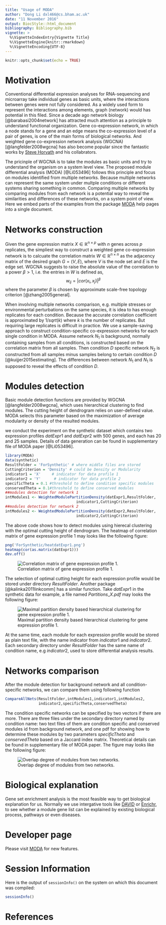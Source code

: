 ```yaml
---
title: "Usage of MODA"
author: "Dong Li dxl466@cs.bham.ac.uk"
date: "11 November 2016"
output: BiocStyle::html_document
bibliography: Bibliography.bib
vignette: >
  %\VignetteIndexEntry{Vignette Title}
  %\VignetteEngine{knitr::rmarkdown}
  %\VignetteEncoding{UTF-8}  
---
```


```r
knitr::opts_chunk$set(echo = TRUE)
```

# Motivation

Conventional differential expression analyses for RNA-sequencing and microarray take individual genes as basic units, where the interactions between genes were not fully considered. As a widely used form to represent the interactions among elements, graph (network) would has potential in this filed. Since a decade ago network biology [@barabasi2004network] has attracted much attention as a principle to understand functional organization. Gene co-expression network, in which a node stands for a gene and an edge means the co-expression level of a pair of genes, is one of the main forms of biological networks. And weighted gene co-expression network analysis (WGCNA) [@langfelder2008wgcna] has also become popular since the fantastic works by [Steve Horvath](https://scholar.google.co.uk/citations?user=mEM8q5cAAAAJ&hl=en) and his collabrators. 

The pricinple of WGCNA is to take the modules as basic units and try to understand the organism on a system level view. The proposed module differential analysis (MODA) [@Li053496] follows this principle and focus on modules identified from multiple networks. Because multiple networks can represent the same system under multple conditions or different systems sharing something in common. Comparing multiple networks by comparing modules from each network is a potential way to reveal the similarities and differences of these networks, on a system point of view. Here we embed parts of the examples from the package [MODA](https://bioconductor.org/packages/MODA) help pages into a single document.

# Networks construction

Given the gene expression matrix $X \in \mathbb{R}^{n\times p}$ with $n$ genes across $p$ replicates, the simpliest way to construct a weighted gene co-expression network is to calcuate the correlation matrix $W\in \mathbb{R}^{n\times n}$ as the adjacency matrix of the desired graph $G=(V,E)$, where $V$ is the node set and $E$ is the edge set. WGCNA suggests to raise the absolute value of the correlation to a power $\beta > 1$, i.e. the entries in $W$ is defined as,
$$w_{ij}=|cor(x_i,x_j)|^{\beta}$$
where the parameter $\beta$ is chosen by approximate scale-free topology criterion [@zhang2005general].

When involving multiple networks comparison, e.g. multiple stresses or environmental perturbations on the same species, it is idea to has enough replicates for each condition. Because the accurate correlation coefficient is approximated by $1/sqrt(k)$ where $k$ is the number of replicates. But requiring large replicates is difficult in practice. We use a sample-saving approach to construct condition-specific co-expression networks for each single condition in MODA. Assume network $N_1$ is background, normally containing samples from all conditions, is constructed based on the correlation matrix from all samples. Then condition $D$ specific network $N_2$ is constructed from all samples minus samples belong to certain condition $D$ [@kuijjer2015estimating]. The differences between network $N_1$ and $N_1$ is supposed to reveal the effects of condition $D$.

# Modules detection

Basic module detection functions are provided by WGCNA [@langfelder2008wgcna], which uses hierarchical clustering to find modules. The cutting height of dendrogram relies on user-defined value. MODA selects this parameter based on the maximization of average modularity or density of the resulted modules.

we conduct the experiment on the synthetic dataset which contains two expression profiles $datExpr1$ and $datExpr2$ with 500 genes, and each has 20 and 25 samples. Details of data generation can be found in supplementary file of MODA paper [@Li053496].

```r
library(MODA)
data(synthetic)
ResultFolder = 'ForSynthetic' # where middle files are stored
CuttingCriterion = 'Density' # could be Density or Modularity
indicator1 = 'X'     # indicator for data profile 1
indicator2 = 'Y'      # indicator for data profile 2
specificTheta = 0.1 #threshold to define condition specific modules
conservedTheta = 0.1#threshold to define conserved modules
##modules detection for network 1
intModules1 <- WeightedModulePartitionDensity(datExpr1,ResultFolder,
                                indicator1,CuttingCriterion)
##modules detection for network 2
intModules2 <- WeightedModulePartitionDensity(datExpr2,ResultFolder,
                                indicator2,CuttingCriterion)
```

The above code shows how to detect modules using hierecal clustering with the optimal cutting height of dendrogram. The heatmap of correlation matrix of gene expression profile 1 may looks like the following figure:

```r
png('ForSynthetic/heatdatExpr1.png')
heatmap(cor(as.matrix(datExpr1)))
dev.off()
```

![Correlation matrix of gene expression profile 1.](ForSynthetic/heatdatExpr1.png)


The selection of optimal cutting height for each expression profile would be stored under directory $ResultFolder$. Another package [@kalinka2011linkcomm] has a similar function. Take $datExpr1$ in the synthetic data for example, a file named $Partitions\_X.pdf$ may looks the following figure:

![Maximal partition density based hierarchical clustering for gene expression profile 1.](ForSynthetic/Partitions_X.png)

At the same time, each module for each expression profile would be stored as plain text file, with the name indicator from $indicator1$ and $indicator2$. Each secondary directory under $ResultFolder$ has the same name of condition name, e.g $indicator2$, used to store differential analysis results.

# Networks comparison
After the module detection for background network and all condition-specific networks, we can compare them using following function

```r
CompareAllNets(ResultFolder,intModules1,indicator1,intModules2,
               indicator2,specificTheta,conservedTheta)
```

The condition specific networks can be specified by two vectors if there are more. There are three files under the secondary directory named by condition name: two text files of them are condition specific and conserved modules id from background network, and one pdf for showing how to determine these modules by two parameters $specificTheta$ and $conservedTheta$ based on a Jaccard index matrix. Theoretical details can be found in supplementary file of MODA paper. The figure may looks like the following figure:

![Overlap degree of modules from two networks.](ForSynthetic/Y/module_overlap_removeY.png)

# Biological explanation

Gene set enrichment analysis is the most feasible way to get biological explanation for us. Normally we use intergative tools like [DAVID](https://david.ncifcrf.gov) or [Enrichr](http://amp.pharm.mssm.edu/Enrichr), to see whether a module gene list can be explained by existing biological process, pathways or even diseases.

# Developer page

Please visit [MODA](https://github.com/fairmiracle/MODA) for new features.

# Session Information

Here is the output of `sessionInfo()` on the system on which this document was compiled:

```r
sessionInfo()
```

# References
